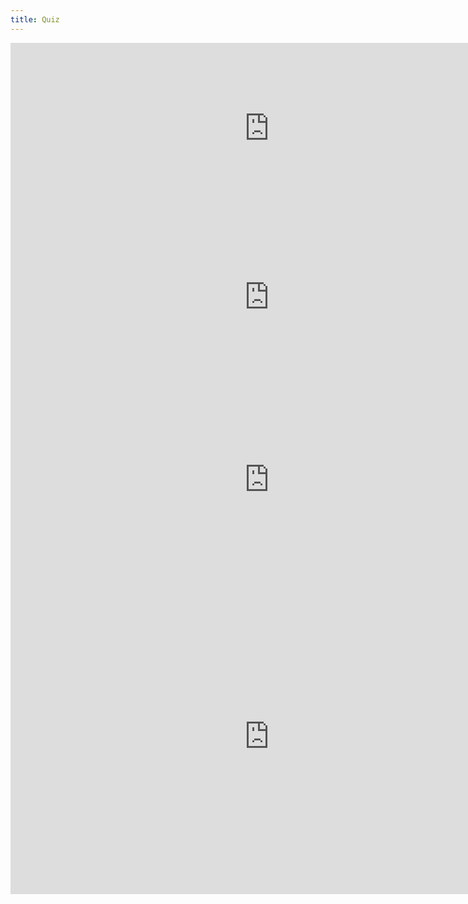 ---
title: Quiz
---

<iframe src="https://www.sitelf.fr/wp/wp-admin/admin-ajax.php?action=h5p_embed&id=14" width="828" height="273" frameborder="0" allowfullscreen="allowfullscreen" title="spécification 1"></iframe><script src="https://www.sitelf.fr/wp/wp-content/plugins/h5p/h5p-php-library/js/h5p-resizer.js" charset="UTF-8"></script>

<iframe src="https://www.sitelf.fr/wp/wp-admin/admin-ajax.php?action=h5p_embed&id=15" width="828" height="267" frameborder="0" allowfullscreen="allowfullscreen" title="Spécification 2"></iframe><script src="https://www.sitelf.fr/wp/wp-content/plugins/h5p/h5p-php-library/js/h5p-resizer.js" charset="UTF-8"></script>

<iframe src="https://www.sitelf.fr/wp/wp-admin/admin-ajax.php?action=h5p_embed&id=16" width="828" height="318" frameborder="0" allowfullscreen="allowfullscreen" title="Spécification 3"></iframe><script src="https://www.sitelf.fr/wp/wp-content/plugins/h5p/h5p-php-library/js/h5p-resizer.js" charset="UTF-8"></script>

<iframe src="https://www.sitelf.fr/wp/wp-admin/admin-ajax.php?action=h5p_embed&id=17" width="828" height="504" frameborder="0" allowfullscreen="allowfullscreen" title="Spécification 4"></iframe><script src="https://www.sitelf.fr/wp/wp-content/plugins/h5p/h5p-php-library/js/h5p-resizer.js" charset="UTF-8"></script>
